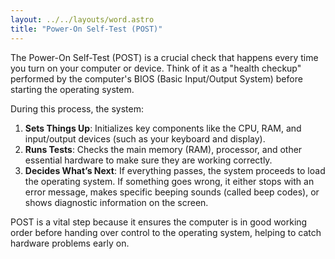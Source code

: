 ```yaml
---
layout: ../../layouts/word.astro
title: "Power-On Self-Test (POST)"
---
```

The Power-On Self-Test (POST) is a crucial check that happens every time you turn on your computer or device. Think of it as a "health checkup" performed by the computer's BIOS (Basic Input/Output System) before starting the operating system. 

During this process, the system:
1. **Sets Things Up**: Initializes key components like the CPU, RAM, and input/output devices (such as your keyboard and display).
2. **Runs Tests**: Checks the main memory (RAM), processor, and other essential hardware to make sure they are working correctly.
3. **Decides What’s Next**: If everything passes, the system proceeds to load the operating system. If something goes wrong, it either stops with an error message, makes specific beeping sounds (called beep codes), or shows diagnostic information on the screen.

POST is a vital step because it ensures the computer is in good working order before handing over control to the operating system, helping to catch hardware problems early on.